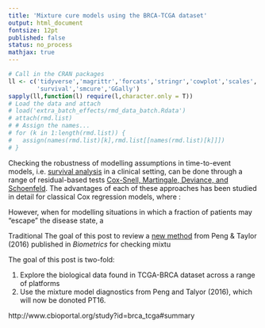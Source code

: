 ---
title: 'Mixture cure models using the BRCA-TCGA dataset'
output: html_document
fontsize: 12pt
published: false
status: no_process
mathjax: true
---

```{r,echo=F,message=FALSE,warning=FALSE,results='hide'}
# Call in the CRAN packages
ll <- c('tidyverse','magrittr','forcats','stringr','cowplot','scales','reshape2','broom','ggrepel',
        'survival','smcure','GGally')
sapply(ll,function(l) require(l,character.only = T))
# Load the data and attach
# load('extra_batch_effects/rmd_data_batch.Rdata')
# attach(rmd.list)
# # Assign the names...
# for (k in 1:length(rmd.list)) {
#   assign(names(rmd.list)[k],rmd.list[[names(rmd.list)[k]]])
# }
```

Checking the robustness of modelling assumptions in time-to-event models, i.e. [survival analysis](https://en.wikipedia.org/wiki/Survival_analysis) in a clinical setting, can be done through a range of residual-based tests [Cox-Snell, Martingale, Deviance, and Schoenfeld](http://www.math.ucsd.edu/~rxu/math284/slect9.pdf). The advantages of each of these approaches has been studied in detail for classical Cox regression models, where :



However, when  for modelling situations in which a fraction of patients may "escape" the disease state, a 

Traditional The goal of this post to review a [new method](https://www.ncbi.nlm.nih.gov/pubmed/27598783) from Peng & Taylor (2016) published in *Biometrics*   for checking mixtu 

The goal of this post is two-fold:

1. Explore the biological data found in TCGA-BRCA dataset across a range of platforms
2. Use the mixture model diagnostics from Peng and Talyor (2016), which will now be donoted PT16.

http://www.cbioportal.org/study?id=brca_tcga#summary

